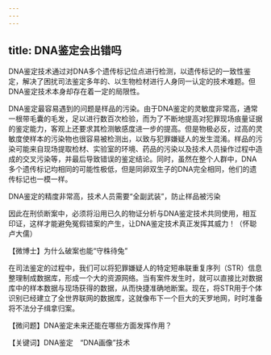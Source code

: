 ```yaml
---
---
---
```

title: DNA鉴定会出错吗
---




DNA鉴定技术通过对DNA多个遗传标记位点进行检测，以遗传标记的一致性鉴定，解决了困扰司法鉴定多年的、以生物检材进行人身同一认定的技术难题。但DNA鉴定技术本身却存在着一定的局限性。

DNA鉴定最容易遇到的问题是样品的污染。由于DNA鉴定的灵敏度非常高，通常一根带毛囊的毛发，足以进行数百次检验，而为了不断地提高对犯罪现场痕量证据的鉴定能力，客观上还要求其检测敏感度进一步的提高。但是物极必反，过高的灵敏度使样本的污染物也很容易被检测出，以致与犯罪嫌疑人的发生混淆。样品的污染可能来自现场提取检材、实验室的环境、药品的污染以及技术人员操作过程中造成的交叉污染等，并最后导致错误的鉴定结论。同时，虽然在整个人群中，DNA多个遗传标记均相同的可能性极低，但是同卵双生子的DNA完全相同，他们的遗传标记也一模一样。

DNA鉴定的精度非常高，技术人员需要“全副武装”，防止样品被污染



因此在刑侦断案中，必须将沿用已久的物证分析与DNA鉴定技术共同使用，相互印证，这样才能避免冤假错案的产生，让DNA鉴定技术真正发挥其威力！（怀聪　卢大儒）





【微博士】为什么破案也能“守株待兔”

在司法鉴定的过程中，我们可以将犯罪嫌疑人的特定短串联重复序列（STR）信息整理制成数据库，形成一个大的资源网络。当有案件发生时，就可以直接比对数据库中的样本数据与现场获得的数据，从而快捷准确地断案。现在，将STR用于个体识别已经建立了全世界联网的数据库，这就像布下一个巨大的天罗地网，时时准备将不法分子缉拿归案。

【微问题】DNA鉴定未来还能在哪些方面发挥作用？

【关键词】DNA鉴定　“DNA画像”技术